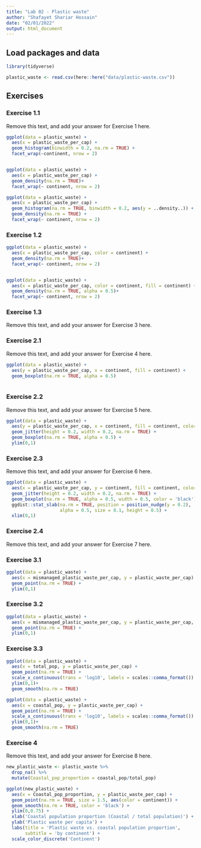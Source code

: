 ```yaml
---
title: "Lab 02 - Plastic waste"
author: "Shafayet Shariar Hossain"
date: "02/01/2022"
output: html_document
---
```


## Load packages and data

```r
library(tidyverse)
```

```r
plastic_waste <- read.csv(here::here("data/plastic-waste.csv"))
```

## Exercises

### Exercise 1.1

Remove this text, and add your answer for Exercise 1 here.

```r

ggplot(data = plastic_waste) +
  aes(x = plastic_waste_per_cap) +
  geom_histogram(binwidth = 0.2, na.rm = TRUE) +
  facet_wrap(~continent, nrow = 2)


ggplot(data = plastic_waste) +
  aes(x = plastic_waste_per_cap) + 
  geom_density(na.rm = TRUE)+
  facet_wrap(~ continent, nrow = 2)

ggplot(data = plastic_waste) +
  aes(x = plastic_waste_per_cap) + 
  geom_histogram(na.rm = TRUE, binwidth = 0.2, aes(y = ..density..)) + 
  geom_density(na.rm = TRUE) + 
  facet_wrap(~ continent, nrow = 2)
```

### Exercise 1.2

```r

ggplot(data = plastic_waste) +
  aes(x = plastic_waste_per_cap, color = continent) + 
  geom_density(na.rm = TRUE)+
  facet_wrap(~ continent, nrow = 2)


ggplot(data = plastic_waste) +
  aes(x = plastic_waste_per_cap, color = continent, fill = continent) + 
  geom_density(na.rm = TRUE, alpha = 0.5)+
  facet_wrap(~ continent, nrow = 2)


```

### Exercise 1.3

Remove this text, and add your answer for Exercise 3 here.



### Exercise 2.1

Remove this text, and add your answer for Exercise 4 here.

```r

ggplot(data = plastic_waste) +
  aes(y = plastic_waste_per_cap, x = continent, fill = continent) + 
  geom_boxplot(na.rm = TRUE, alpha = 0.5)
  
```

### Exercise 2.2

Remove this text, and add your answer for Exercise 5 here.

```r

ggplot(data = plastic_waste) +
  aes(y = plastic_waste_per_cap, x = continent, fill = continent, color = continent) + 
  geom_jitter(height = 0.2, width = 0.2, na.rm = TRUE) +
  geom_boxplot(na.rm = TRUE, alpha = 0.5) +
  ylim(0,1)

```

### Exercise 2.3

Remove this text, and add your answer for Exercise 6 here.

```r

ggplot(data = plastic_waste) +
  aes(x = plastic_waste_per_cap, y = continent, fill = continent, color = continent) + 
  geom_jitter(height = 0.2, width = 0.2, na.rm = TRUE) +
  geom_boxplot(na.rm = TRUE, alpha = 0.5, width = 0.5, color = 'black') +
  ggdist::stat_slab(na.rm = TRUE, position = position_nudge(y = 0.2),
                    alpha = 0.5, size = 0.1, height = 0.5) +
  xlim(0,1)

```

### Exercise 2.4

Remove this text, and add your answer for Exercise 7 here.


### Exercise 3.1

```r

ggplot(data = plastic_waste) +
  aes(x = mismanaged_plastic_waste_per_cap, y = plastic_waste_per_cap) + 
  geom_point(na.rm = TRUE) +
  ylim(0,1)

```

### Exercise 3.2

```r


ggplot(data = plastic_waste) +
  aes(x = mismanaged_plastic_waste_per_cap, y = plastic_waste_per_cap, color = continent) + 
  geom_point(na.rm = TRUE) +
  ylim(0,1)
```


### Exercise 3.3

```r

ggplot(data = plastic_waste) +
  aes(x = total_pop, y = plastic_waste_per_cap) +
  geom_point(na.rm = TRUE) +
  scale_x_continuous(trans = 'log10', labels = scales::comma_format()) +
  ylim(0,1)+
  geom_smooth(na.rm = TRUE)


```


```r

ggplot(data = plastic_waste) +
  aes(x = coastal_pop, y = plastic_waste_per_cap) +
  geom_point(na.rm = TRUE) +
  scale_x_continuous(trans = 'log10', labels = scales::comma_format()) +
  ylim(0,1)+
  geom_smooth(na.rm = TRUE)

```



### Exercise 4

Remove this text, and add your answer for Exercise 8 here.

```r
new_plastic_waste <- plastic_waste %>% 
  drop_na() %>% 
  mutate(Coastal_pop_proportion = coastal_pop/total_pop)

ggplot(new_plastic_waste) +
  aes(x = Coastal_pop_proportion, y = plastic_waste_per_cap) +
  geom_point(na.rm = TRUE, size = 1.5, aes(color = continent)) +
  geom_smooth(na.rm = TRUE, color = 'black') +
  ylim(0,0.75) +
  xlab('Coastal population proportion (Coastal / total population)') +
  ylab('Plastic waste per capita') +
  labs(title = 'Plastic waste vs. coastal population proportion',
       subtitle = 'by continent') +
  scale_color_discrete('Continent')
  

```

